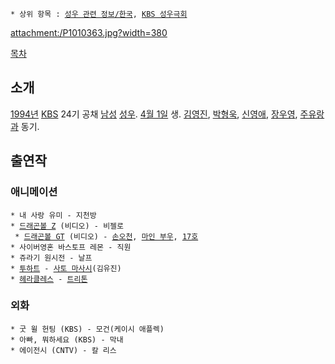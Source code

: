  * 상위 항목 : [[성우 관련 정보/한국]], [[KBS 성우극회]]

attachment:/P1010363.jpg?width=380

[[목차]]
== 소개 ==
[[1994년]] [[한국방송공사|KBS]] 24기 공채 [[남성]] [[성우]]. [[4월 1일]] 생. [[김영진]], [[박형욱]], [[신영애]], [[장우영]], [[주유랑]]과 동기.
== 출연작 ==
=== 애니메이션 ===
 * 내 사랑 유미 - 지천방
 * [[드래곤볼 Z]] (비디오) - 비젤로
  * [[드래곤볼 GT]] (비디오) - [[손오천]], [[마인 부우]], [[17호]]
 * 사이버영혼 바스토프 레몬 - 직원
 * 쥬라기 원시전 - 날프
 * [[투하트]] - [[사토 마사시]](김유진)
 * [[헤라클레스]] - [[트리톤]]
=== 외화 ===
 * 굿 윌 헌팅 (KBS) - 모건(케이시 애플렉)
 * 아빠, 뭐하세요 (KBS) - 막내
 * 에이전시 (CNTV) - 칼 리스
